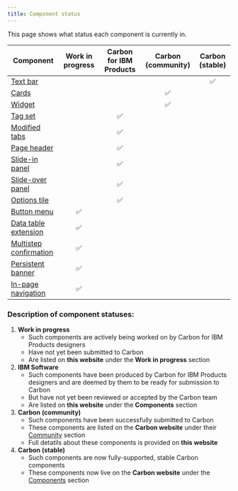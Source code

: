 ```yaml
---
title: Component status
---
```


<PageDescription>

This page shows what status each component is currently in.

</PageDescription>

| Component                                                    | Work in progress | Carbon for IBM Products | Carbon (community)    | Carbon (stable) |
| ------------------------------------------------------------ | :--------------: | :---------------: | :-------------------: | :-------------: |
| [Text bar](/components/text-bar)                             |                  |                   |                       |         ✅      |
| [Cards](/components/card/usage)                              |                  |                   |          ✅           |                 |
| [Widget](/components/widget/usage)                           |                  |                   |          ✅           |                 |
| [Tag set](/components/tag-set)                               |                  |      ✅           |                       |                 |
| [Modified tabs](/components/modified-tabs/usage)                   |                  |      ✅           |                       |                 |
| [Page header](/components/page-header/usage)                 |                  |      ✅           |                       |                 |
| [Slide-in panel](/components/slide-in-panel)                 |                  |      ✅           |                       |                 |
| [Slide-over panel](/components/slide-over-panel/usage)       |                  |      ✅           |                       |                 |
| [Options tile](/components/options-tile/usage)               |                  |      ✅           |                       |                 |
| [Button menu](/wip/button-menu/usage)                              |        ✅        |                   |                       |                 |
| [Data table extension](/wip/data-tables/usage)               |        ✅        |                   |                       |                 |
| [Multistep confirmation](/wip/multistep-confirmation)        |        ✅        |                   |                       |                 |
| [Persistent banner](/wip/persistent-banner)                  |        ✅        |                   |                       |                 |
| [In-page navigation](/wip/in-page-navigation/usage)          |        ✅        |                   |                       |                 |


### Description of component statuses:

1. **Work in progress**
   - Such components are actively being worked on by Carbon for IBM Products designers
   - Have not yet been submitted to Carbon
   - Are listed on **this website** under the **Work in progress** section
2. **IBM Software**
   - Such components have been produced by Carbon for IBM Products designers and are deemed by them to be ready for submission to Carbon
   - But have not yet been reviewed or accepted by the Carbon team
   - Are listed on **this website** under the **Components** section
3. **Carbon (community)**
   - Such components have been successfully submitted to Carbon
   - These components are listed on the **Carbon website** under their [Community](https://www.carbondesignsystem.com/community/components) section
   - Full detatils about these components is provided on **this website**
4. **Carbon (stable)**
   - Such components are now fully-supported, stable Carbon components
   - These components now live on the **Carbon website** under the [Components](https://www.carbondesignsystem.com/components/overview) section
